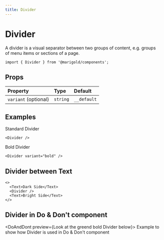 ```yaml
---
title: Divider
---
```



# Divider

A divider is a visual separator between two groups of content,
e.g. groups of menu items or sections of a page.

<Divider />

```tsx onlyCode
import { Divider } from '@marigold/components';
```

## Props

| Property             | Type     | Default     |
| :------------------- | :------- | :---------- |
| `variant` (optional) | `string` | `__default` |

## Examples

Standard Divider

```tsx
<Divider />
```

Bold Divider

```tsx
<Divider variant="bold" />
```

## Divider between Text

```tsx
<>
  <Text>Dark Side</Text>
  <Divider />
  <Text>Bright Side</Text>
</>
```

## Divider in Do & Don't component

<DoAndDont preview={<Text>Look at the greend bold Divider below</Text>}>
  Example to show how Divider is used in Do & Don't component
</DoAndDont>
